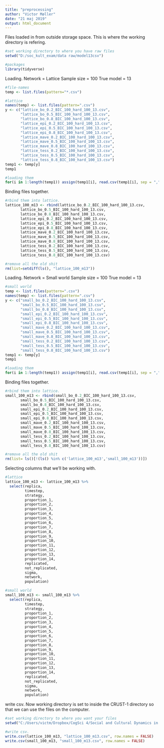 ```yaml
---
title: "preprocessing"
author: "Victor Møller"
date: "21 maj 2019"
output: html_document
---
```


Files loaded in from outside storage space. 
This is where the working directory is refering. 

```r
#set working directory to where you have raw files
setwd("D:/soc_kult_exam/data raw/model13csv")

#packages
library(tidyverse)

```

Loading. 
Network = Lattice
Sample size = 100
True model = 13

```r

#file-names
temp <- list.files(pattern="*.csv")

#lattice
names(temp) <- list.files(pattern=".csv")
y <- c("lattice_bo_0.2_BIC_100_hard_100_13.csv",
       "lattice_bo_0.5_BIC_100_hard_100_13.csv",
       "lattice_bo_0.8_BIC_100_hard_100_13.csv",
       "lattice_epi_0.2_BIC_100_hard_100_13.csv",
       "lattice_epi_0.5_BIC_100_hard_100_13.csv",
       "lattice_epi_0.8_BIC_100_hard_100_13.csv",
       "lattice_mave_0.2_BIC_100_hard_100_13.csv",
       "lattice_mave_0.5_BIC_100_hard_100_13.csv",
       "lattice_mave_0.8_BIC_100_hard_100_13.csv",
       "lattice_tess_0.2_BIC_100_hard_100_13.csv",
       "lattice_tess_0.5_BIC_100_hard_100_13.csv",
       "lattice_tess_0.8_BIC_100_hard_100_13.csv")
temp1 <- temp[y]
temp1

#loading them 
for(i in 1:length(temp1)) assign(temp1[i], read.csv(temp1[i], sep = ","))
```

Binding files together. 

```r

#rbind them into lattice. 
lattice_100_m13 <- rbind(lattice_bo_0.2_BIC_100_hard_100_13.csv,
       lattice_bo_0.5_BIC_100_hard_100_13.csv,
       lattice_bo_0.8_BIC_100_hard_100_13.csv,
       lattice_epi_0.2_BIC_100_hard_100_13.csv,
       lattice_epi_0.5_BIC_100_hard_100_13.csv,
       lattice_epi_0.8_BIC_100_hard_100_13.csv,
       lattice_mave_0.2_BIC_100_hard_100_13.csv,
       lattice_mave_0.5_BIC_100_hard_100_13.csv,
       lattice_mave_0.8_BIC_100_hard_100_13.csv,
       lattice_tess_0.2_BIC_100_hard_100_13.csv,
       lattice_tess_0.5_BIC_100_hard_100_13.csv,
       lattice_tess_0.8_BIC_100_hard_100_13.csv)

#remove all the old shit 
rm(list=setdiff(ls(), "lattice_100_m13")) 
```

Loading. 
Network = Small world 
Sample size = 100
True model = 13

```r

#small world 
temp <- list.files(pattern=".csv")
names(temp) <- list.files(pattern=".csv")
y <- c("small_bo_0.2_BIC_100_hard_100_13.csv",
       "small_bo_0.5_BIC_100_hard_100_13.csv", 
       "small_bo_0.8_BIC_100_hard_100_13.csv",
       "small_epi_0.2_BIC_100_hard_100_13.csv",
       "small_epi_0.5_BIC_100_hard_100_13.csv",
       "small_epi_0.8_BIC_100_hard_100_13.csv",
       "small_mave_0.2_BIC_100_hard_100_13.csv",
       "small_mave_0.5_BIC_100_hard_100_13.csv",
       "small_mave_0.8_BIC_100_hard_100_13.csv",
       "small_tess_0.2_BIC_100_hard_100_13.csv",
       "small_tess_0.5_BIC_100_hard_100_13.csv",
       "small_tess_0.8_BIC_100_hard_100_13.csv")
temp1 <- temp[y]
temp1

#loading them 
for(i in 1:length(temp1)) assign(temp1[i], read.csv(temp1[i], sep = ","))

```

Binding files together. 

```r

#rbind them into lattice. 
small_100_m13 <- rbind(small_bo_0.2_BIC_100_hard_100_13.csv,
       small_bo_0.5_BIC_100_hard_100_13.csv,
       small_bo_0.8_BIC_100_hard_100_13.csv,
       small_epi_0.2_BIC_100_hard_100_13.csv,
       small_epi_0.5_BIC_100_hard_100_13.csv,
       small_epi_0.8_BIC_100_hard_100_13.csv,
       small_mave_0.2_BIC_100_hard_100_13.csv,
       small_mave_0.5_BIC_100_hard_100_13.csv,
       small_mave_0.8_BIC_100_hard_100_13.csv,
       small_tess_0.2_BIC_100_hard_100_13.csv,
       small_tess_0.5_BIC_100_hard_100_13.csv,
       small_tess_0.8_BIC_100_hard_100_13.csv)

#remove all the old shit 
rm(list= ls()[!(ls() %in% c('lattice_100_m13','small_100_m13'))])
```

Selecting columns that we'll be working with. 

```r

#lattice 
lattice_100_m13 <- lattice_100_m13 %>%
  select(replica,
         timestep,
         strategy,
         proportion_1,
         proportion_2,
         proportion_3,
         proportion_4,
         proportion_5,
         proportion_6,
         proportion_7,
         proportion_8,
         proportion_9,
         proportion_10,
         proportion_11,
         proportion_12,
         proportion_13,
         proportion_14,
         replicated,
         not_replicated,
         sigma,
         network,
         population)

#small world 
small_100_m13 <- small_100_m13 %>%
  select(replica,
         timestep,
         strategy,
         proportion_1,
         proportion_2,
         proportion_3,
         proportion_4,
         proportion_5,
         proportion_6,
         proportion_7,
         proportion_8,
         proportion_9,
         proportion_10,
         proportion_11,
         proportion_12,
         proportion_13,
         proportion_14,
         replicated,
         not_replicated,
         sigma,
         network,
         population)

```

write csv. 
Now working directory is set to inside the CRUST-1 directory
so that we can use the files on the computer. 

```r

#set working directory to where you want your files
setwd("C:/Users/victm/Dropbox/CogSci 4/Social and Cultural Dynamics in Cognition/exam/CRUST-1/data/ABMdata/ABMcsv")

#write csv. 
write.csv(lattice_100_m13, "lattice_100_m13.csv", row.names = FALSE)
write.csv(small_100_m13, "small_100_m13.csv", row.names = FALSE)

```

